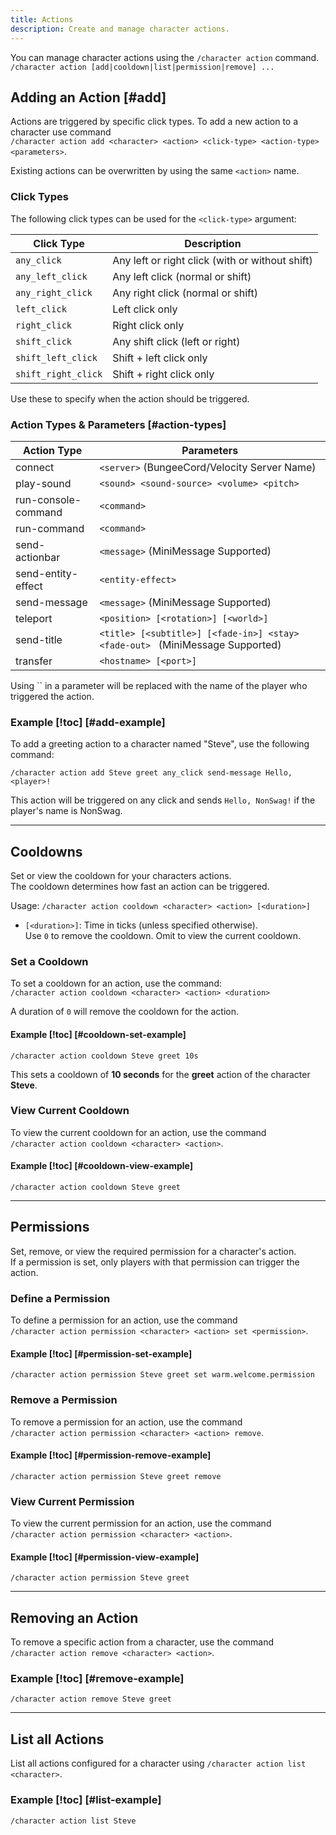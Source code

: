 ```yaml
---
title: Actions
description: Create and manage character actions.
---
```


You can manage character actions using the `/character action` command.  
`/character action [add|cooldown|list|permission|remove] ...`

## Adding an Action [#add]

Actions are triggered by specific click types. To add a new action to a character use command  
`/character action add <character> <action> <click-type> <action-type> <parameters>`.

Existing actions can be overwritten by using the same `<action>` name.

### Click Types

The following click types can be used for the `<click-type>` argument:

| Click Type          | Description                                     |
| ------------------- | ----------------------------------------------- |
| `any_click`         | Any left or right click (with or without shift) |
| `any_left_click`    | Any left click (normal or shift)                |
| `any_right_click`   | Any right click (normal or shift)               |
| `left_click`        | Left click only                                 |
| `right_click`       | Right click only                                |
| `shift_click`       | Any shift click (left or right)                 |
| `shift_left_click`  | Shift + left click only                         |
| `shift_right_click` | Shift + right click only                        |

Use these to specify when the action should be triggered.

### Action Types & Parameters [#action-types]

| Action Type         | Parameters                                                                    |
| ------------------- | ----------------------------------------------------------------------------- |
| connect             | `<server>` (BungeeCord/Velocity Server Name)                                  |
| play-sound          | `<sound> <sound-source> <volume> <pitch>`                                     |
| run-console-command | `<command>`                                                                   |
| run-command         | `<command>`                                                                   |
| send-actionbar      | `<message>` (MiniMessage Supported)                                           |
| send-entity-effect  | `<entity-effect>`                                                             |
| send-message        | `<message>` (MiniMessage Supported)                                           |
| teleport            | `<position> [<rotation>] [<world>]`                                           |
| send-title          | `<title> [<subtitle>] [<fade-in>] <stay> <fade-out> ` (MiniMessage Supported) |
| transfer            | `<hostname> [<port>]`                                                         |

<Callout type="info">
Using `<player>` in a parameter will be replaced with the name of the player who triggered the action.
</Callout>

### Example [!toc] [#add-example]

To add a greeting action to a character named "Steve", use the following command:

```
/character action add Steve greet any_click send-message Hello, <player>!
```

This action will be triggered on any click and sends `Hello, NonSwag!` if the player's name is NonSwag.

---

## Cooldowns

Set or view the cooldown for your characters actions.  
The cooldown determines how fast an action can be triggered.

Usage: `/character action cooldown <character> <action> [<duration>]`

- `[<duration>]`: Time in ticks (unless specified otherwise).  
  Use `0` to remove the cooldown. Omit to view the current cooldown.

### Set a Cooldown

To set a cooldown for an action, use the command:  
`/character action cooldown <character> <action> <duration>`

<Callout type="info">A duration of `0` will remove the cooldown for the action.</Callout>

#### Example [!toc] [#cooldown-set-example]

```
/character action cooldown Steve greet 10s
```

This sets a cooldown of **10 seconds** for the **greet** action of the character **Steve**.

### View Current Cooldown

To view the current cooldown for an action, use the command  
`/character action cooldown <character> <action>`.

#### Example [!toc] [#cooldown-view-example]

```
/character action cooldown Steve greet
```

---

## Permissions

Set, remove, or view the required permission for a character's action.  
If a permission is set, only players with that permission can trigger the action.

### Define a Permission

To define a permission for an action, use the command  
`/character action permission <character> <action> set <permission>`.

#### Example [!toc] [#permission-set-example]

```
/character action permission Steve greet set warm.welcome.permission
```

### Remove a Permission

To remove a permission for an action, use the command  
`/character action permission <character> <action> remove`.

#### Example [!toc] [#permission-remove-example]

```
/character action permission Steve greet remove
```

### View Current Permission

To view the current permission for an action, use the command  
`/character action permission <character> <action>`.

#### Example [!toc] [#permission-view-example]

```
/character action permission Steve greet
```

---

## Removing an Action

To remove a specific action from a character, use the command  
`/character action remove <character> <action>`.

### Example [!toc] [#remove-example]

```
/character action remove Steve greet
```

---

## List all Actions

List all actions configured for a character using `/character action list <character>`.

### Example [!toc] [#list-example]

```
/character action list Steve

```
